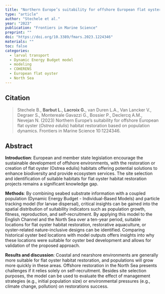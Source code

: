 ```yaml
---
title: "Northern Europe’s suitability for offshore European flat oyster (Ostrea edulis) habitat restoration based on population dynamics"
type: "article"
author: "Stechele et al."
year: "2023"
publication: "Frontiers in Marine Science"
preprint: ""
doi: "https://doi.org/10.3389/fmars.2023.1224346"
materials: ""
toc: false
categories:
  - larval transport
  - Dynamic Energy Budget model
  - modeling
  - COHERENS
  - European flat oyster
  - North Sea
---
```


## Citation

> Stechele B., **Barbut L.**, **Lacroix G.**, van Duren L.A., Van Lancker V., Degraer S., Montereale Gavazzi G., Bossier P., Declercq A.M., Nevejan N. (2023) Northern Europe’s suitability for offshore European flat oyster (*Ostrea edulis*) habitat restoration based on population dynamics. Frontiers in Marine Science 10:1224346.

## Abstract

**Introduction**: European and member state legislation encourage the sustainable development of offshore environments, with the restoration or creation of flat oyster (Ostrea edulis) habitats offering potential solutions to enhance biodiversity and provide ecosystem services. The site selection and identification of suitable habitats for flat oyster habitat restoration projects remains a significant knowledge gap.

**Methods**: By combining seabed substrate information with a coupled population (Dynamic Energy Budget - Individual-Based Models) and particle tracking model (for larvae dispersal), critical insights can be gained into the spatial distribution of suitability indicators such as population growth, fitness, reproduction, and self-recruitment. By applying this model to the English Channel and the North Sea over a ten-year period, suitable locations for flat oyster habitat restoration, restorative aquaculture, or oyster-related nature-inclusive designs can be identified. Comparing historical oyster bed locations with model outputs offers insights into why these locations were suitable for oyster bed development and allows for validation of the proposed approach.

**Results and discussion**: Coastal and nearshore environments are generally more suitable for flat oyster habitat restoration, and populations will grow more quickly in these areas. Offshore restoration in the North Sea presents challenges if it relies solely on self-recruitment. Besides site selection purposes, the model can be used to evaluate the effect of management strategies (e.g., initial population size) or environmental pressures (e.g., climate change, pollution) on restorations success.
